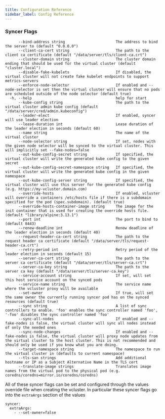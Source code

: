 ```yaml
---
title: Configuration Reference
sidebar_label: Config Reference
---
```


### Syncer Flags

```
      --bind-address string                       The address to bind the server to (default "0.0.0.0")
      --client-ca-cert string                     The path to the client ca certificate (default "/data/server/tls/client-ca.crt")
      --cluster-domain string                     The cluster domain ending that should be used for the virtual cluster (default "cluster.local")
      --disable-fake-kubelets                     If disabled, the virtual cluster will not create fake kubelet endpoints to support metrics-servers
      --enforce-node-selector                     If enabled and --node-selector is set then the virtual cluster will ensure that no pods are scheduled outside of the node selector (default true)
  -h, --help                                      help for start
      --kube-config string                        The path to the virtual cluster admin kube config (default "/data/server/cred/admin.kubeconfig")
      --leader-elect                              If enabled, syncer will use leader election
      --lease-duration int                        Lease duration of the leader election in seconds (default 60)
      --name string                               The name of the virtual cluster
      --node-selector string                      If set, nodes with the given node selector will be synced to the virtual cluster. This will implicitly set --fake-nodes=false
      --out-kube-config-secret string             If specified, the virtual cluster will write the generated kube config to the given secret
      --out-kube-config-secret-namespace string   If specified, the virtual cluster will write the generated kube config in the given namespace
      --out-kube-config-server string             If specified, the virtual cluster will use this server for the generated kube config (e.g. https://my-vcluster.domain.com)
      --override-hosts                            If enabled, vcluster will override a containers /etc/hosts file if there is a subdomain specified for the pod (spec.subdomain). (default true)
      --override-hosts-container-image string     The image for the init container that is used for creating the override hosts file. (default "library/alpine:3.13.1")
      --port int                                  The port to bind to (default 8443)
      --renew-deadline int                        Renew deadline of the leader election in seconds (default 40)
      --request-header-ca-cert string             The path to the request header ca certificate (default "/data/server/tls/request-header-ca.crt")
      --retry-period int                          Retry period of the leader election in seconds (default 15)
      --server-ca-cert string                     The path to the server ca certificate (default "/data/server/tls/server-ca.crt")
      --server-ca-key string                      The path to the server ca key (default "/data/server/tls/server-ca.key")
      --service-account string                    If set, will set this host service account on the synced pods
      --service-name string                       The service name where the vcluster proxy will be available
      --set-owner                                 If true, will set the same owner the currently running syncer pod has on the synced resources (default true)
      --sync string                               A list of sync controllers to enable. 'foo' enables the sync controller named 'foo', '-foo' disables the sync controller named 'foo'
      --sync-all-nodes                            If enabled and --fake-nodes is false, the virtual cluster will sync all nodes instead of only the needed ones
      --sync-node-changes                         If enabled and --fake-nodes is false, the virtual cluster will proxy node updates from the virtual cluster to the host cluster. This is not recommended and should only be used if you know what you are doing.
      --target-namespace string                   The namespace to run the virtual cluster in (defaults to current namespace)
      --tls-san strings                           Add additional hostname or IP as a Subject Alternative Name in the TLS cert
      --translate-image strings                   Translates image names from the virtual pod to the physical pod (e.g. coredns/coredns=mirror.io/coredns/coredns)
```

All of these syncer flags can be set and configured through the values override file when creating the vcluster. In particular these syncer flags go into the `extraArgs` section of the values
```
syncer:
  extraArgs:
    - --set-owner=false
```
